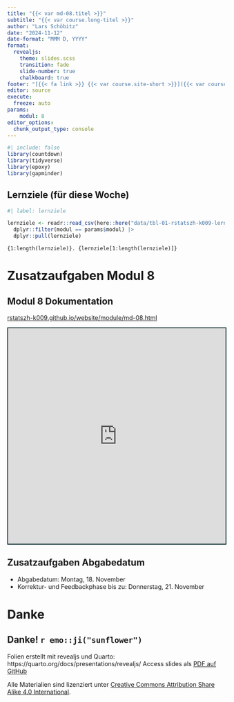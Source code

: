 ```yaml
---
title: "{{< var md-08.titel >}}"
subtitle: "{{< var course.long-titel >}}"
author: "Lars Schöbitz"
date: "2024-11-12"
date-format: "MMM D, YYYY"
format: 
  revealjs: 
    theme: slides.scss
    transition: fade
    slide-number: true
    chalkboard: true
footer: "[{{< fa link >}} {{< var course.site-short >}}]({{< var course.site >}})"
editor: source
execute:
  freeze: auto
params:
    modul: 8
editor_options: 
  chunk_output_type: console
---
```


```r
#| include: false
library(countdown)
library(tidyverse)
library(epoxy)
library(gapminder)
```

## Lernziele (für diese Woche)

```r
#| label: lernziele

lernziele <- readr::read_csv(here::here("data/tbl-01-rstatszh-k009-lernziele.csv")) |> 
  dplyr::filter(modul == params$modul) |>
  dplyr::pull(lernziele)

```

```epoxy
{1:length(lernziele)}. {lernziele[1:length(lernziele)]}
```

# Zusatzaufgaben Modul 8 {background-color="#4C326A"}

## Modul 8 Dokumentation

::: learn-more
[rstatszh-k009.github.io/website/module/md-08.html](https://rstatszh-k009.github.io/website/module/md-08.html)

```{=html}
<iframe src="https://rstatszh-k009.github.io/website/module/md-08.html" width="100%" height="500" style="border:2px solid #123233;" title="Modul 8 Dokumentation"></iframe>
```
:::

## Zusatzaufgaben Abgabedatum

-   Abgabedatum: [Montag, 18. November]{.highlight-yellow}
-   Korrektur- und Feedbackphase bis zu: Donnerstag, 21. November 

# Danke {background-color="#4C326A"}

## Danke! `r emo::ji("sunflower")` 

Folien erstellt mit revealjs und Quarto: https://quarto.org/docs/presentations/revealjs/ Access slides als [PDF auf GitHub](https://github.com/rstatszh-k009/website/raw/main/folien/md-08-text-daten.pdf)

Alle Materialien sind lizenziert unter [Creative Commons Attribution Share Alike 4.0 International](https://creativecommons.org/licenses/by-sa/4.0/).